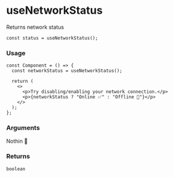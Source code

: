 
<Meta title="hookit/useNetworkStatus/Docs" />

# useNetworkStatus

Returns network status

`const status = useNetworkStatus();`

### Usage

```tsx
const Component = () => {
  const networkStatus = useNetworkStatus();

  return (
    <>
      <p>Try disabling/enabling your network connection.</p>
      <p>{networkStatus ? "Online ✅" : "Offline 🚫"}</p>
    </>
  );
};
```

### Arguments

Nothin 🤪

### Returns

`boolean`
